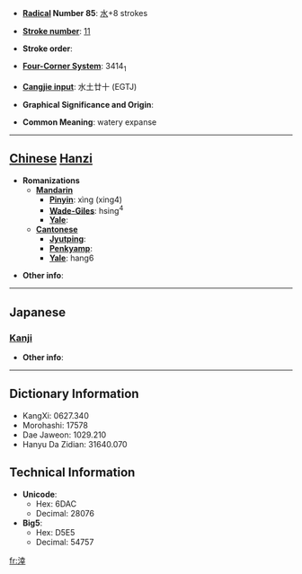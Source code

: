 * '''[[Wiktionary:Chinese radical index| Radical]] Number 85''': [[Wiktionary:Chinese radical index 水|水]]+8 strokes

* '''[[Wiktionary:Chinese total strokes index|Stroke number]]''': [[Wiktionary:Chinese total strokes index 11|11]]

* '''Stroke order''': 

* '''[[Wiktionary:Chinese four corner index|Four-Corner System]]''': 3414<sub>1</sub>

* '''[[Wiktionary:Chinese Cangjie index|Cangjie input]]''': 水土廿十 (EGTJ)

* '''Graphical Significance and Origin''': 

* '''Common Meaning''': watery expanse

----

== [[Chinese]] [[Hanzi]] ==

* '''Romanizations'''
** '''[[Mandarin]]'''
*** '''[[Pinyin]]''': xìng (xing4)
*** '''[[Wade-Giles]]''': hsing<sup>4</sup>
*** '''[[Yale]]''': 
** '''[[Cantonese]]'''
*** '''[[Jyutping]]''':
*** '''[[Penkyamp]]''': 
*** '''[[Yale]]''': hang6

* '''Other info''': 

----

==Japanese==
===[[Kanji]]===
{{kanji|on readings=[[けい]] (kei), [[ぎょう]] (gyō)
|kun readings=
}}

* '''Other info''':  

----

== Dictionary Information ==

* KangXi: 0627.340
* Morohashi: 17578
* Dae Jaweon: 1029.210
* Hanyu Da Zidian: 31640.070

== Technical Information ==

* '''Unicode''':
** Hex: 6DAC
** Decimal: 28076
* '''Big5''':
** Hex: D5E5
** Decimal: 54757

[[fr:涬]]